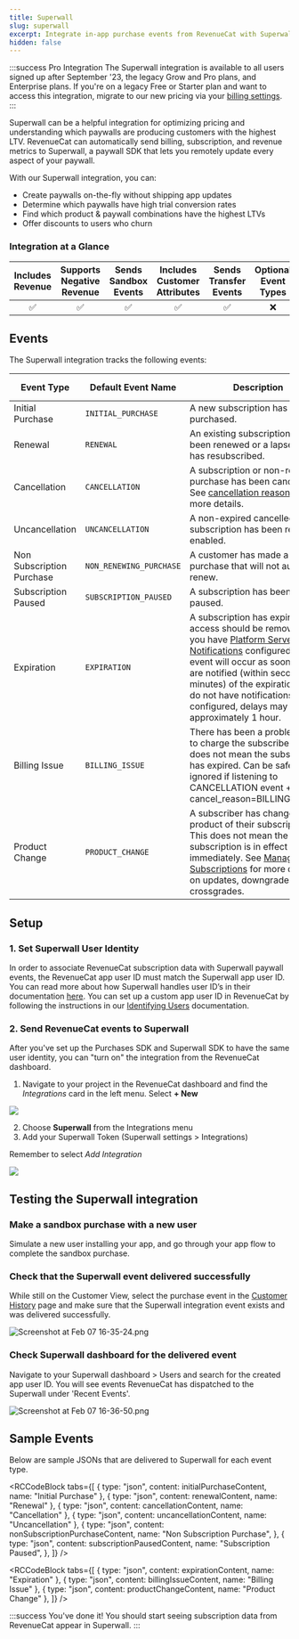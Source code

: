 ```yaml
---
title: Superwall
slug: superwall
excerpt: Integrate in-app purchase events from RevenueCat with Superwall
hidden: false
---
```


:::success Pro Integration
The Superwall integration is available to all users signed up after September '23, the legacy Grow and Pro plans, and Enterprise plans. If you're on a legacy Free or Starter plan and want to access this integration, migrate to our new pricing via your [billing settings](https://app.revenuecat.com/settings/billing).
:::

Superwall can be a helpful integration for optimizing pricing and understanding which paywalls are producing customers with the highest LTV. RevenueCat can automatically send billing, subscription, and revenue metrics to Superwall, a paywall SDK that lets you remotely update every aspect of your paywall.

With our Superwall integration, you can:

- Create paywalls on-the-fly without shipping app updates
- Determine which paywalls have high trial conversion rates
- Find which product & paywall combinations have the highest LTVs
- Offer discounts to users who churn

### Integration at a Glance

| Includes Revenue | Supports Negative Revenue | Sends Sandbox Events | Includes Customer Attributes | Sends Transfer Events | Optional Event Types |
| :--------------: | :-----------------------: | :------------------: | :--------------------------: | :-------------------: | :------------------: |
|        ✅        |            ✅             |          ✅          |              ✅              |          ✅           |          ❌          |

## Events

The Superwall integration tracks the following events:

| Event Type                | Default Event Name      | Description                                                                                                                                                                                                                                                                                                                                 | App Store | Play Store | Amazon | Stripe | Promo |
| ------------------------- | ----------------------- | ------------------------------------------------------------------------------------------------------------------------------------------------------------------------------------------------------------------------------------------------------------------------------------------------------------------------------------------- | --------- | ---------- | ------ | ------ | ----- |
| Initial Purchase          | `INITIAL_PURCHASE`      | A new subscription has been purchased.                                                                                                                                                                                                                                                                                                      | ✅        | ✅         | ✅     | ✅     | ❌    |
| Renewal                   | `RENEWAL`               | An existing subscription has been renewed or a lapsed user has resubscribed.                                                                                                                                                                                                                                                                | ✅        | ✅         | ✅     | ✅     | ❌    |
| Cancellation              | `CANCELLATION`          | A subscription or non-renewing purchase has been cancelled. See [cancellation reasons](/integrations/webhooks/event-types-and-fields#cancellation-and-expiration-reasons) for more details.                                                                                                                                                 | ✅        | ✅         | ✅     | ✅     | ✅    |
| Uncancellation            | `UNCANCELLATION`        | A non-expired cancelled subscription has been re-enabled.                                                                                                                                                                                                                                                                                   | ✅        | ✅         | ✅     | ❌     | ❌    |
| Non Subscription Purchase | `NON_RENEWING_PURCHASE` | A customer has made a purchase that will not auto-renew.                                                                                                                                                                                                                                                                                    | ✅        | ✅         | ✅     | ✅     | ✅    |
| Subscription Paused       | `SUBSCRIPTION_PAUSED`   | A subscription has been paused.                                                                                                                                                                                                                                                                                                             | ❌        | ✅         | ❌     | ❌     | ❌    |
| Expiration                | `EXPIRATION`            | A subscription has expired and access should be removed. If you have [Platform Server Notifications](/platform-resources/server-notifications) configured, this event will occur as soon as we are notified (within seconds to minutes) of the expiration. If you do not have notifications configured, delays may be approximately 1 hour. | ✅        | ✅         | ✅     | ✅     | ✅    |
| Billing Issue             | `BILLING_ISSUE`         | There has been a problem trying to charge the subscriber. This does not mean the subscription has expired. Can be safely ignored if listening to CANCELLATION event + cancel_reason=BILLING_ERROR.                                                                                                                                          | ✅        | ✅         | ✅     | ✅     | ❌    |
| Product Change            | `PRODUCT_CHANGE`        | A subscriber has changed the product of their subscription. This does not mean the new subscription is in effect immediately. See [Managing Subscriptions](/subscription-guidance/managing-subscriptions) for more details on updates, downgrades, and crossgrades.                                                                         | ✅        | ✅         | ❌     | ✅     | ❌    |

## Setup

### 1. Set Superwall User Identity

In order to associate RevenueCat subscription data with Superwall paywall events, the RevenueCat app user ID must match the Superwall app user ID. You can read more about how Superwall handles user ID’s in their documentation [here](https://docs.superwall.me/docs/user-management). You can set up a custom app user ID in RevenueCat by following the instructions in our [Identifying Users](/customers/user-ids#provided-app-user-id) documentation.

### 2. Send RevenueCat events to Superwall

After you've set up the Purchases SDK and Superwall SDK to have the same user identity, you can "turn on" the integration from the RevenueCat dashboard.

1. Navigate to your project in the RevenueCat dashboard and find the _Integrations_ card in the left menu. Select **+ New**

![](/images/db31ce4-app.revenuecat.com_projects_85ff18c7_collaborators_1_430a80ab9934b4ff5f96caa2ad08bddb.png)

2. Choose **Superwall** from the Integrations menu
3. Add your Superwall Token (Superwall settings > Integrations)

Remember to select _Add Integration_

![](/images/ed95ba8-app.revenuecat.com_projects_85ff18c7_integrations_intercom_5_c7bdc505d5dedc85fe46600828e310f1.png)

## Testing the Superwall integration

### Make a sandbox purchase with a new user

Simulate a new user installing your app, and go through your app flow to complete the sandbox purchase.

### Check that the Superwall event delivered successfully

While still on the Customer View, select the purchase event in the [Customer History](/dashboard-and-metrics/customer-history) page and make sure that the Superwall integration event exists and was delivered successfully.

![](/images/1643a7c-Screenshot_at_Feb_07_16-35-24_c783f670dff8ffec1a11984618151ec9.png "Screenshot at Feb 07 16-35-24.png")

### Check Superwall dashboard for the delivered event

Navigate to your Superwall dashboard > Users and search for the created app user ID. You will see events RevenueCat has dispatched to the Superwall under 'Recent Events'.

![](/images/71fe3aa-Screenshot_at_Feb_07_16-36-50_c46a97ba9c5663269a061d707947d38a.png "Screenshot at Feb 07 16-36-50.png")

## Sample Events

Below are sample JSONs that are delivered to Superwall for each event type.


<RCCodeBlock
  tabs={[
    { type: "json", content: initialPurchaseContent, name: "Initial Purchase" },
    { type: "json", content: renewalContent, name: "Renewal" },
    { type: "json", content: cancellationContent, name: "Cancellation" },
    { type: "json", content: uncancellationContent, name: "Uncancellation" },
    {
      type: "json",
      content: nonSubscriptionPurchaseContent,
      name: "Non Subscription Purchase",
    },
    {
      type: "json",
      content: subscriptionPausedContent,
      name: "Subscription Paused",
    },
  ]}
/>


<RCCodeBlock
  tabs={[
    { type: "json", content: expirationContent, name: "Expiration" },
    { type: "json", content: billingIssueContent, name: "Billing Issue" },
    { type: "json", content: productChangeContent, name: "Product Change" },
  ]}
/>

:::success You've done it!
You should start seeing subscription data from RevenueCat appear in Superwall.
:::

